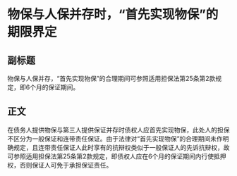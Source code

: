 # 物保与人保并存时，“首先实现物保”的期限界定
## 副标题
物保与人保并存，“首先实现物保”的合理期间可参照适用担保法第25条第2款规定，即6个月的保证期间。
## 正文
在债务人提供物保与第三人提供保证并存时债权人应首先实现物保，此处人的担保不区分为一般保证和连带责任保证。由于法律对“首先实现物保”的合理期间未作明确规定，且连带责任保证人此时享有的抗辩权类似于一般保证人的先诉抗辩权，故可参照适用担保法第25条第2款规定，即债权人应在6个月的保证期间内行使抵押权，否则保证人可免于承担保证责任。